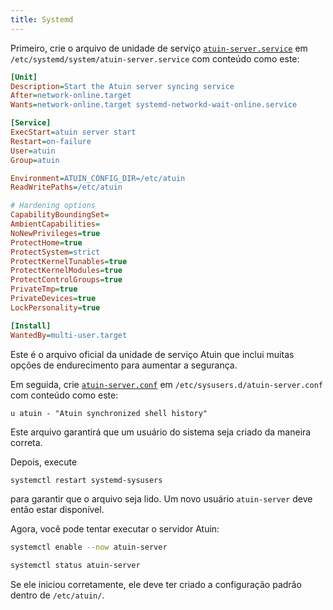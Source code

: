 ```yaml
---
title: Systemd
---
```


Primeiro, crie o arquivo de unidade de serviço
[`atuin-server.service`](https://github.com/atuinsh/atuin/raw/main/systemd/atuin-server.service) em
`/etc/systemd/system/atuin-server.service` com conteúdo como este:

```ini
[Unit]
Description=Start the Atuin server syncing service
After=network-online.target
Wants=network-online.target systemd-networkd-wait-online.service

[Service]
ExecStart=atuin server start
Restart=on-failure
User=atuin
Group=atuin

Environment=ATUIN_CONFIG_DIR=/etc/atuin
ReadWritePaths=/etc/atuin

# Hardening options
CapabilityBoundingSet=
AmbientCapabilities=
NoNewPrivileges=true
ProtectHome=true
ProtectSystem=strict
ProtectKernelTunables=true
ProtectKernelModules=true
ProtectControlGroups=true
PrivateTmp=true
PrivateDevices=true
LockPersonality=true

[Install]
WantedBy=multi-user.target
```

Este é o arquivo oficial da unidade de serviço Atuin que inclui muitas opções de endurecimento para aumentar a segurança.

Em seguida, crie [`atuin-server.conf`](https://github.com/atuinsh/atuin/raw/main/systemd/atuin-server.sysusers) em
`/etc/sysusers.d/atuin-server.conf` com conteúdo como este:

```
u atuin - "Atuin synchronized shell history"
```
Este arquivo garantirá que um usuário do sistema seja criado da maneira correta.

Depois, execute
```sh
systemctl restart systemd-sysusers
```
para garantir que o arquivo seja lido. Um novo usuário `atuin-server` deve então estar disponível.

Agora, você pode tentar executar o servidor Atuin:
```sh
systemctl enable --now atuin-server
```

```sh
systemctl status atuin-server
```

Se ele iniciou corretamente, ele deve ter criado a configuração padrão dentro de `/etc/atuin/`.